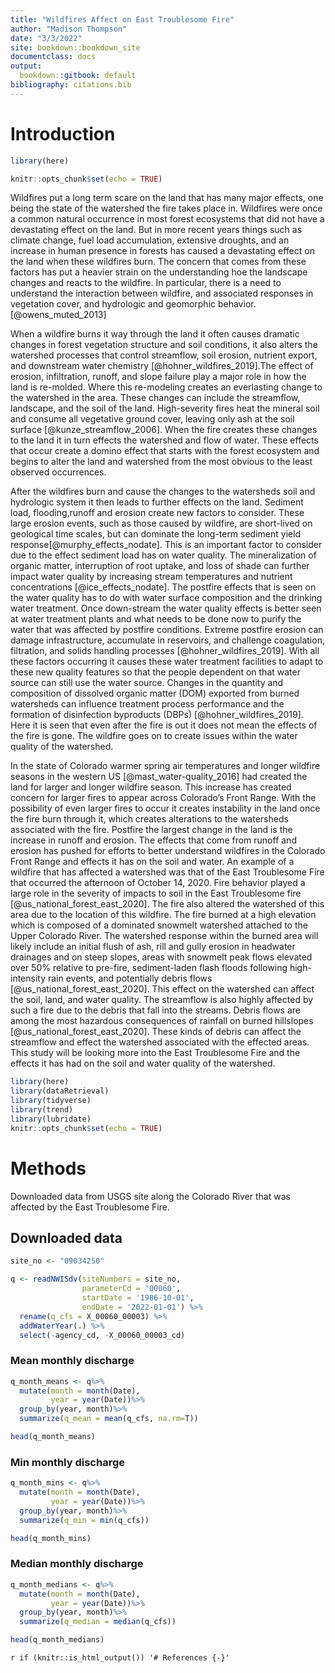 ```yaml
---
title: "Wildfires Affect on East Troublesome Fire"
author: "Madison Thompson"
date: "3/3/2022"
site: bookdown::bookdown_site
documentclass: docs
output:
  bookdown::gitbook: default
bibliography: citations.bib
---
```


# Introduction 

```r
library(here)

knitr::opts_chunk$set(echo = TRUE)
```

 Wildfires put a long term scare on the land that has many major effects, one being
  the state of the watershed the fire takes place in. Wildfires were once a common natural
  occurrence in most forest ecosystems that did not have a devastating effect on the land.
  But in more recent years things such as climate change, fuel load accumulation, extensive 
  droughts, and an increase in human presence in forests has caused a devastating effect on 
  the land when these wildfires burn. The concern that comes from these factors has put a heavier
  strain on the understanding hoe the landscape changes and reacts to the wildfire. In particular, 
  there is a need to understand the interaction between wildfire, and associated responses in 
  vegetation cover, and hydrologic and geomorphic behavior. [@owens_muted_2013]
  
  When a wildfire burns it way through the land it often causes dramatic changes in forest vegetation 
  structure and soil conditions, it also alters the watershed processes that control streamflow, 
  soil erosion, nutrient export, and downstream water chemistry [@hohner_wildfires_2019].The effect
  of erosion, infiltration, runoff, and slope failure play a major role in how the land is re-molded. 
  Where this re-modeling creates an everlasting change to the watershed in the area. These changes can 
  include the streamflow, landscape, and the soil of the land. High-severity fires heat the mineral soil 
  and consume all vegetative ground cover, leaving only ash at the soil surface [@kunze_streamflow_2006].
  When the fire creates these changes to the land it in turn effects the watershed and flow of water. These 
  effects that occur create a domino effect that starts with the forest ecosystem and begins to alter
  the land and watershed from the most obvious to the least observed occurrences. 

  After the wildfires burn and cause the changes to the watersheds soil and hydrologic system 
  it then leads to further effects on the land. Sediment load, flooding,runoff and erosion create
  new factors to consider. These large erosion events, such as those caused by wildfire, are 
  short-lived on geological time scales, but can dominate the long-term sediment yield 
  response[@murphy_effects_nodate]. This is an important factor to consider due to the effect 
  sediment load has on water quality. The mineralization of organic matter, interruption of 
  root uptake, and loss of shade can further impact water quality by increasing stream 
  temperatures and nutrient concentrations [@ice_effects_nodate]. The postfire effects that 
  is seen on the water quality has to do with water surface composition and the drinking water 
  treatment. Once down-stream the water quality effects is better seen at water treatment plants 
  and what needs to be done now to purify the water that was affected by postfire conditions. 
  Extreme postfire erosion can damage infrastructure, accumulate in reservoirs, and challenge 
  coagulation, filtration, and solids handling processes [@hohner_wildfires_2019]. With all these
  factors occurring it causes these water treatment facilities to adapt to these new quality
  features so that the people dependent on that water source can still use the water source. 
  Changes in the quantity and composition of dissolved organic matter (DOM) exported from burned 
  watersheds can influence treatment process performance and the formation of disinfection byproducts 
  (DBPs) [@hohner_wildfires_2019]. Here it is seen that even after the fire is out it does not mean
  the effects of the fire is gone. The wildfire goes on to create issues within the water quality
  of the watershed.
  
  In the state of Colorado warmer spring air temperatures and longer wildfire seasons 
  in the western US [@mast_water-quality_2016] had created the land for larger and
  longer wildfire season. This increase has created concern for larger fires to appear 
  across Colorado's Front Range. With the possibility of even larger fires to occur it creates
  instability in the land once the fire burn through it, which creates alterations to the
  watersheds associated with the fire. Postfire the largest change in the land is the increase 
  in runoff and erosion. The effects that come from runoff and erosion has pushed for efforts to better
  understand wildfires in the Colorado Front Range and effects it has on the soil and water. An example of 
  a wildfire that has affected a watershed was that of the East Troublesome Fire that occurred the afternoon
  of October 14, 2020. Fire behavior played a large role in the severity of impacts to soil in the East 
  Troublesome fire [@us_national_forest_east_2020]. The fire also altered the watershed of this
  area due to the location of this wildfire. The fire burned at a high elevation which is composed
  of a dominated snowmelt watershed attached to the Upper Colorado River. The watershed response 
  within the burned area will likely include an initial flush of ash, rill and gully erosion in 
  headwater drainages and on steep slopes, areas with snowmelt peak flows elevated over 50% relative 
  to pre-fire, sediment-laden flash floods following high-intensity rain events, and potentially 
  debris flows [@us_national_forest_east_2020]. This effect on the watershed can affect 
  the soil, land, and water quality. The streamflow is also highly affected by such a fire due to
  the debris that fall into the streams. Debris flows are among the most hazardous consequences of
  rainfall on burned hillslopes [@us_national_forest_east_2020]. These kinds of debris can affect
  the streamflow and effect the watershed associated with the effected areas. This study will be looking more 
  into the East Troublesome Fire and the effects it has had on the soil and water quality of the watershed.
  

<!--chapter:end:index.Rmd-->

```r
library(here)
library(dataRetrieval)
library(tidyverse)
library(trend)
library(lubridate)
knitr::opts_chunk$set(echo = TRUE)
```


# Methods

Downloaded data from USGS site along the Colorado River that was affected by the East Troublesome Fire.

## Downloaded data

```r
site_no <- "09034250" 

q <- readNWISdv(siteNumbers = site_no,
                parameterCd = '00060',
                startDate = '1986-10-01',
                endDate = '2022-01-01') %>%
  rename(q_cfs = X_00060_00003) %>%
  addWaterYear(.) %>%
  select(-agency_cd, -X_00060_00003_cd)
```

### Mean monthly discharge 
```r
q_month_means <- q%>%
  mutate(month = month(Date),
         year = year(Date))%>%
  group_by(year, month)%>%
  summarize(q_mean = mean(q_cfs, na.rm=T))

head(q_month_means)
```

### Min monthly discharge
```r
q_month_mins <- q%>%
  mutate(month = month(Date),
         year = year(Date))%>%
  group_by(year, month)%>%
  summarize(q_min = min(q_cfs))

head(q_month_mins)
```

### Median monthly discharge
```r
q_month_medians <- q%>%
  mutate(month = month(Date),
         year = year(Date))%>%
  group_by(year, month)%>%
  summarize(q_median = median(q_cfs))

head(q_month_medians)
```

<!--chapter:end:1_methods.Rmd-->



`r if (knitr::is_html_output()) '# References {-}'`

<!--chapter:end:wrapping_up.Rmd-->

